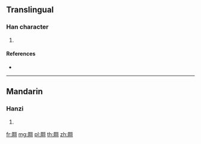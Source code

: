 {{character info/new}}
==Translingual==

===Han character===
{{Han char|rn=124|rad=羽|as=08|sn=14|four=77220|canj=BRSMM}}

# {{defn|Han|sort=羽08}}

====References====
* {{Han ref|kx=0957.390|dkj=28735|hdz=53350.070|uh=7FE2|ud=32738|bh=E37B|bd=58235}}

----

==Mandarin==

===Hanzi===
{{cmn-hanzi|pin=[[tāo]] ([[tao1]])|wg=t'ao<sup>1</sup>}}

# {{defn|lang=cmn|sort=羽08}}

[[fr:翢]]
[[mg:翢]]
[[pl:翢]]
[[th:翢]]
[[zh:翢]]
